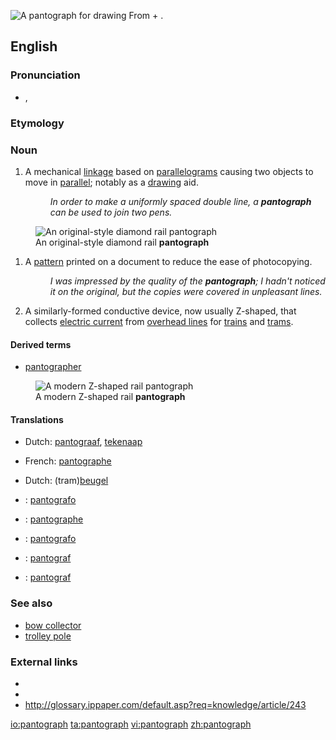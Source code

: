 [[Image:Pantograph (cropped).jpg|thumb|A '''pantograph''' for drawing]]
{{tearoom}}
From {{term|panto-}} + {{term|-graph}}.
==English==
{{wikipedia}}

===Pronunciation===
* {{a|UK}} {{IPA|/ˈpantəgɹɑːf/|/ˈpantəgɹaf/}}, {{SAMPA|/"p{nt.@.gr{f/}}

===Etymology===

===Noun===
{{en-noun}}

# A mechanical [[linkage]] based on [[parallelogram]]s causing two objects to move in [[parallel]]; notably as a [[drawing]] aid.
#: ''In order to make a uniformly spaced double line, a '''pantograph''' can be used to join two pens.''
[[Image:Schynige Platte diamond pantograph.jpg|thumb|An original-style diamond rail '''pantograph''']]
# A [[pattern]] printed on a document to reduce the ease of photocopying.
#: ''I was impressed by the quality of the '''pantograph'''; I hadn't noticed it on the original, but the copies were covered in unpleasant lines.''
# {{rail transport}} A similarly-formed conductive device, now usually Z-shaped, that collects [[electric current]] from [[overhead line]]s for [[train]]s and [[tram]]s.

====Derived terms====
* [[pantographer]]

[[Image:Pantograaf lichtrail.jpg|thumb|A modern Z-shaped rail '''pantograph''']]

====Translations====
{{trans-top|mechanical drawing aid}}
* Dutch: [[pantograaf]], [[tekenaap]] {{m}}
{{trans-mid}}
* French: [[pantographe]] {{m}}
{{trans-bottom}}

{{trans-top|rail transport: Device that collects electric current from overhead lines}}
* Dutch: (tram)[[beugel]]
{{trans-mid}}
{{trans-bottom}}

{{checktrans-top}}
* {{ttbc|Esperanto}}: [[pantografo]]
* {{ttbc|French}}: [[pantographe]] {{m}}
* {{ttbc|Italian}}: [[pantografo]]
{{trans-mid}}
* {{ttbc|Norwegian}}: [[pantograf]]
* {{ttbc|Polish}}: [[pantograf]]
{{trans-bottom}}

===See also===
* [[bow collector]]
* [[trolley pole]]

===External links===
* {{pedialite|Pantograph (rail)}}
* {{commonslite|Category:Pantographs|Pantographs}}
* http://glossary.ippaper.com/default.asp?req=knowledge/article/243

[[io:pantograph]]
[[ta:pantograph]]
[[vi:pantograph]]
[[zh:pantograph]]